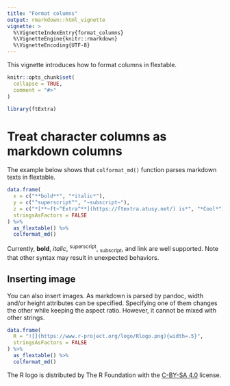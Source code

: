 ```yaml
---
title: "Format columns"
output: rmarkdown::html_vignette
vignette: >
  %\VignetteIndexEntry{format_columns}
  %\VignetteEngine{knitr::rmarkdown}
  %\VignetteEncoding{UTF-8}
---
```


This vignette introduces how to format columns in flextable.

```r
knitr::opts_chunk$set(
  collapse = TRUE,
  comment = "#>"
)
```

```r
library(ftExtra)
```

# Treat character columns as markdown columns

The example below shows that `colformat_md()` function parses markdown texts in flextable.

```r
data.frame(
  x = c("**bold**", "*italic*"),
  y = c("^superscript^", "~subscript~"),
  z = c("*[**~ft~^Extra^**](https://ftextra.atusy.net/) is*", "*Cool*"),
  stringsAsFactors = FALSE
) %>%
  as_flextable() %>%
  colformat_md()
```

Currently, **bold**, *italic*, ^superscript^, ~subscript~, and link are well supported.
Note that other syntax may result in unexpected behaviors.

## Inserting image

You can also insert images.
As markdown is parsed by pandoc, width and/or height attributes can be specified.
Specifying one of them changes the other while keeping the aspect ratio.
However, it cannot be mixed with other strings.

```r
data.frame(
  R = "![](https://www.r-project.org/logo/Rlogo.png){width=.5}",
  stringsAsFactors = FALSE
) %>%
  as_flextable() %>%
  colformat_md()
```

The R logo is distributed by The R Foundation with the [C-BY-SA 4.0](https://creativecommons.org/licenses/by-sa/4.0/) license.
